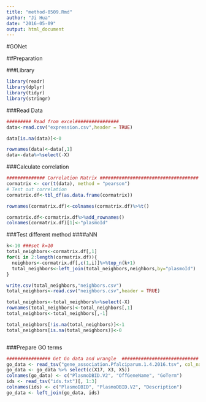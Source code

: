 ```yaml
---
title: "method-0509.Rmd"
author: "Ji Hua"
date: "2016-05-09"
output: html_document
---
```

#GONet

##Preparation

###Library

```r
library(readr)
library(dplyr)
library(tidyr)
library(stringr)
```

###Read Data
```r
######### Read from excel################
data<-read.csv("expression.csv",header = TRUE)

data[is.na(data)]<-0

rownames(data)<-data[,1]
data<-data%>%select(-X)
```
###Calculate correlation
```r
############## Correlation Matrix ####################################
cormatrix <- cor(t(data), method = "pearson")
# Test out correlation
cormatrix.df<-tbl_df(as.data.frame(cormatrix))

rownames(cormatrix.df)<-colnames(cormatrix.df)%>%t()

cormatrix.df<-cormatrix.df%>%add_rownames()
colnames(cormatrix.df)[1]<-"plasmoId"
```

###Test different method
####aNN
```r
k<-10 ###set k=10
total_neighbors<-cormatrix.df[,1]
for(i in 2:length(cormatrix.df)){
  neighbors<-cormatrix.df[,c(1,i)]%>%top_n(k+1)
  total_neighbors<-left_join(total_neighbors,neighbors,by="plasmoId")
}

write.csv(total_neighbors,"neighbors.csv")
total_neighbors<-read.csv("neighbors.csv",header = TRUE)

total_neighbors<-total_neighbors%>%select(-X)
rownames(total_neighbors)<-total_neighbors[,1]
total_neighbors<-total_neighbors[,-1]

total_neighbors[!is.na(total_neighbors)]<-1
total_neighbors[is.na(total_neighbors)]<-0

```

```r


```




###Prepare GO terms
```r
################ Get Go data and wrangle  ############################
go_data <- read_tsv("gene_association.Pfalciparum.1.4.2016.tsv", col_names = FALSE)
go_data <- go_data %>% select(c(X17, X3, X5)) 
colnames(go_data) <- c("PlasmoDBID.V2", "OffGeneName", "GoTerm")
ids <- read_tsv("ids.txt")[, 1:3]
colnames(ids) <- c("PlasmoDBID", "PlasmoDBID.V2", "Description")
go_data <- left_join(go_data, ids)

```

